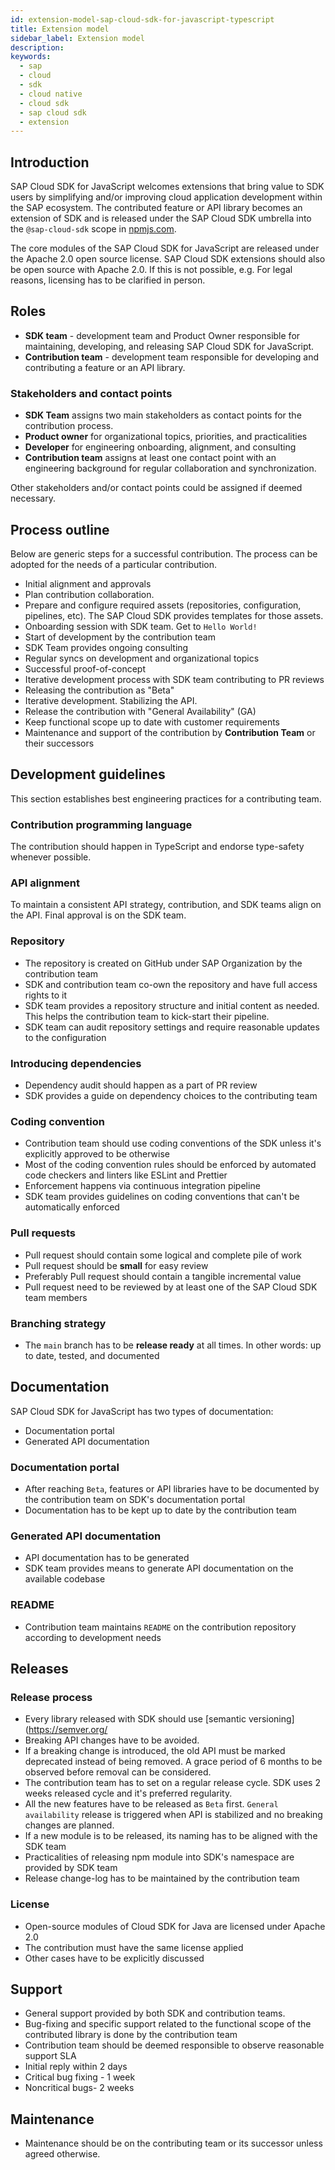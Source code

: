 ```yaml
---
id: extension-model-sap-cloud-sdk-for-javascript-typescript
title: Extension model
sidebar_label: Extension model
description:
keywords:
  - sap
  - cloud
  - sdk
  - cloud native
  - cloud sdk
  - sap cloud sdk
  - extension
---
```


## Introduction

SAP Cloud SDK for JavaScript welcomes extensions that bring value to SDK users by simplifying and/or improving cloud application development within the SAP ecosystem.
The contributed feature or API library becomes an extension of SDK and is released under the SAP Cloud SDK umbrella into the `@sap-cloud-sdk` scope in [npmjs.com](https://www.npmjs.com/).

The core modules of the SAP Cloud SDK for JavaScript are released under the Apache 2.0 open source license.
SAP Cloud SDK extensions should also be open source with Apache 2.0.
If this is not possible, e.g. For legal reasons, licensing has to be clarified in person.

## Roles

- **SDK team** - development team and Product Owner responsible for maintaining, developing, and releasing SAP Cloud SDK for JavaScript.
- **Contribution team** - development team responsible for developing and contributing a feature or an API library.

### Stakeholders and contact points

- **SDK Team** assigns two main stakeholders as contact points for the contribution process.
- **Product owner** for organizational topics, priorities, and practicalities
- **Developer** for engineering onboarding, alignment, and consulting
- **Contribution team** assigns at least one contact point with an engineering background for regular collaboration and synchronization.

Other stakeholders and/or contact points could be assigned if deemed necessary.

## Process outline

Below are generic steps for a successful contribution.
The process can be adopted for the needs of a particular contribution.

- Initial alignment and approvals
- Plan contribution collaboration.
- Prepare and configure required assets (repositories, configuration, pipelines, etc). The SAP Cloud SDK provides templates for those assets.
- Onboarding session with SDK team. Get to `Hello World!`
- Start of development by the contribution team
- SDK Team provides ongoing consulting
- Regular syncs on development and organizational topics
- Successful proof-of-concept
- Iterative development process with SDK team contributing to PR reviews
- Releasing the contribution as "Beta"
- Iterative development. Stabilizing the API.
- Release the contribution with "General Availability" (GA)
- Keep functional scope up to date with customer requirements
- Maintenance and support of the contribution by **Contribution Team** or their successors

## Development guidelines

This section establishes best engineering practices for a contributing team.

### Contribution programming language

The contribution should happen in TypeScript and endorse type-safety whenever possible.

### API alignment

To maintain a consistent API strategy, contribution, and SDK teams align on the API.
Final approval is on the SDK team.

### Repository

- The repository is created on GitHub under SAP Organization by the contribution team
- SDK and contribution team co-own the repository and have full access rights to it
- SDK team provides a repository structure and initial content as needed. This helps the contribution team to kick-start their pipeline.
- SDK team can audit repository settings and require reasonable updates to the configuration

### Introducing dependencies

- Dependency audit should happen as a part of PR review
- SDK provides a guide on dependency choices to the contributing team

### Coding convention

- Contribution team should use coding conventions of the SDK unless it's explicitly approved to be otherwise
- Most of the coding convention rules should be enforced by automated code checkers and linters like ESLint and Prettier
- Enforcement happens via continuous integration pipeline
- SDK team provides guidelines on coding conventions that can't be automatically enforced

### Pull requests

- Pull request should contain some logical and complete pile of work
- Pull request should be **small** for easy review
- Preferably Pull request should contain a tangible incremental value
- Pull request need to be reviewed by at least one of the SAP Cloud SDK team members

### Branching strategy

- The `main` branch has to be **release ready** at all times. In other words: up to date, tested, and documented

## Documentation

SAP Cloud SDK for JavaScript has two types of documentation:

- Documentation portal
- Generated API documentation

### Documentation portal

- After reaching `Beta`, features or API libraries have to be documented by the contribution team on SDK's documentation portal
- Documentation has to be kept up to date by the contribution team

### Generated API documentation

- API documentation has to be generated
- SDK team provides means to generate API documentation on the available codebase

### README

- Contribution team maintains `README` on the contribution repository according to development needs

## Releases

### Release process

- Every library released with SDK should use [semantic versioning](https://semver.org/
- Breaking API changes have to be avoided.
- If a breaking change is introduced, the old API must be marked deprecated instead of being removed.
  A grace period of 6 months to be observed before removal can be considered.
- The contribution team has to set on a regular release cycle.
  SDK uses 2 weeks released cycle and it's preferred regularity.
- All the new features have to be released as `Beta` first.
  `General availability` release is triggered when API is stabilized and no breaking changes are planned.
- If a new module is to be released, its naming has to be aligned with the SDK team
- Practicalities of releasing npm module into SDK's namespace are provided by SDK team
- Release change-log has to be maintained by the contribution team

### License

- Open-source modules of Cloud SDK for Java are licensed under Apache 2.0
- The contribution must have the same license applied
- Other cases have to be explicitly discussed

## Support

- General support provided by both SDK and contribution teams.
- Bug-fixing and specific support related to the functional scope of the contributed library is done by the contribution team
- Contribution team should be deemed responsible to observe reasonable support SLA
- Initial reply within 2 days
- Critical bug fixing - 1 week
- Noncritical bugs- 2 weeks

## Maintenance

- Maintenance should be on the contributing team or its successor unless agreed otherwise.
